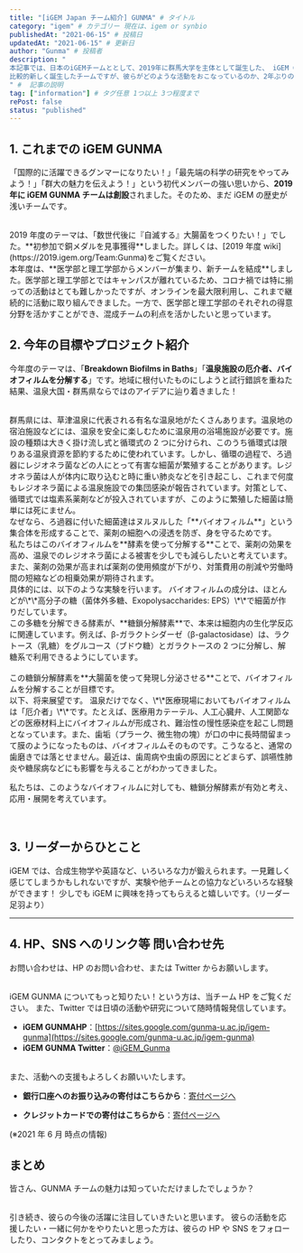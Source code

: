 ```yaml
---
title: "[iGEM Japan チーム紹介] GUNMA" # タイトル
category: "igem" # カテゴリー 現在は、igem or synbio
publishedAt: "2021-06-15" # 投稿日
updatedAt: "2021-06-15" # 更新日
author: "Gunma" # 投稿者
description: "
本記事では、日本のiGEMチームととして、2019年に群馬大学を主体として誕生した、 iGEM GUNMAチームについて紹介していきます。
比較的新しく誕生したチームですが、彼らがどのような活動をおこなっているのか、2年ぶりの参加となるiGEM 2021にはどのようなテーマで挑むのかなどについて、紹介していきます。
" #  記事の説明
tag: ["information"] # タグ任意 1つ以上 3つ程度まで
rePost: false
status: "published"
---
```


## 1\. これまでの iGEM GUNMA

「国際的に活躍できるグンマーになりたい！」「最先端の科学の研究をやってみよう！」「群大の魅力を伝えよう！」という初代メンバーの強い思いから、**2019 年に iGEM GUNMA チームは創設**されました。そのため、まだ iGEM の歴史が浅いチームです。

<br />
2019 年度のテーマは、「数世代後に『自滅する』大腸菌をつくりたい！」でした。**初参加で銅メダルを見事獲得**しました。詳しくは、[2019
年度 wiki](https://2019.igem.org/Team:Gunma)をご覧ください。

<br />
本年度は、**医学部と理工学部からメンバーが集まり、新チームを結成**しました。医学部と理工学部とではキャンパスが離れているため、コロナ禍では特に揃っての活動はとても難しかったですが、オンラインを最大限利用し、これまで継続的に活動に取り組んできました。一方で、医学部と理工学部のそれぞれの得意分野を活かすことができ、混成チームの利点を活かしたいと思っています。

## 2\. 今年の目標やプロジェクト紹介

今年度のテーマは、「**Breakdown Biofilms in Baths**」「**温泉施設の厄介者、バイオフィルムを分解する**」です。地域に根付いたものにしようと試行錯誤を重ねた結果、温泉大国・群馬県ならではのアイデアに辿り着きました！

<br />
群馬県には、草津温泉に代表される有名な温泉地がたくさんあります。温泉地の宿泊施設などには、温泉を安全に楽しむために温泉用の浴場施設が必要です。施設の種類は大きく掛け流し式と循環式の
2 つに分けられ、このうち循環式は限りある温泉資源を節約するために使われています。しかし、循環の過程で、ろ過器にレジオネラ菌などの人にとって有害な細菌が繁殖することがあります。レジオネラ菌は人が体内に取り込むと時に重い肺炎などを引き起こし、これまで何度もレジオネラ菌による温泉施設での集団感染が報告されています。対策として、循環式では塩素系薬剤などが投入されていますが、このように繁殖した細菌は簡単には死にません。

<br />
なぜなら、ろ過器に付いた細菌達はヌルヌルした「**バイオフィルム**」という集合体を形成することで、薬剤の細胞への浸透を防ぎ、身を守るためです。

<br />
私たちはこのバイオフィルムを**酵素を使って分解する**ことで、薬剤の効果を高め、温泉でのレジオネラ菌による被害を少しでも減らしたいと考えています。また、薬剤の効果が高まれば薬剤の使用頻度が下がり、対策費用の削減や労働時間の短縮などの相乗効果が期待されます。

<br />
具体的には、以下のような実験を行います。 バイオフィルムの成分は、ほとんどが\*\*高分子の糖（菌体外多糖、Exopolysaccharides:
EPS）\*\*で細菌が作りだしています。

<br />
この多糖を分解できる酵素が、**糖鎖分解酵素**で、本来は細胞内の生化学反応に関連しています。例えば、β-ガラクトシダーゼ（β-galactosidase）は、ラクトース（乳糖）をグルコース（ブドウ糖）とガラクトースの
2 つに分解し、解糖系で利用できるようにしています。

<br />
<br />
この糖鎖分解酵素を**大腸菌を使って発現し分泌させる**ことで、バイオフィルムを分解することが目標です。

<br />
以下、将来展望です。 温泉だけでなく、\*\*医療現場においてもバイオフィルムは「厄介者」\*\*です。たとえば、医療用カテーテル、人工心臓弁、人工関節などの医療材料上にバイオフィルムが形成され、難治性の慢性感染症を起こし問題となっています。また、歯垢（プラーク、微生物の塊）が口の中に長時間留まって膜のようになったものは、バイオフィルムそのものです。こうなると、通常の歯磨きでは落とせません。最近は、歯周病や虫歯の原因にとどまらず、誤嚥性肺炎や糖尿病などにも影響を与えることがわかってきました。

<br />

私たちは、このようなバイオフィルムに対しても、糖鎖分解酵素が有効と考え、応用・展開を考えています。

<br />

<MediaCard
  mediaType="image"
  src="https://yomogy.com/blog/gunma/images/igem-gunma-2021-fig1.png"
  alt="Fig.1 - Breakdown Biofilms in Baths 概要"
  caption="Fig.1 - Breakdown Biofilms in Baths 概要"
/>

## 3\. リーダーからひとこと

iGEM では、合成生物学や英語など、いろいろな力が鍛えられます。一見難しく感じてしまうかもしれないですが、実験や他チームとの協力などいろいろな経験ができます！
少しでも iGEM に興味を持ってもらえると嬉しいです。（リーダー 足羽より）

---

## 4\. HP、SNS へのリンク等 問い合わせ先

お問い合わせは、HP のお問い合わせ、または Twitter からお願いします。

<br />
iGEM GUNMA についてもっと知りたい！という方は、当チーム HP をご覧ください。 また、Twitter
では日頃の活動や研究について随時情報発信しています。

<br />

- **iGEM GUNMAHP**：[https://sites.google.com/gunma-u.ac.jp/igem-gunma](https://sites.google.com/gunma-u.ac.jp/igem-gunma)
- **iGEM GUNMA Twitter**：[@iGEM_Gunma](https://twitter.com/iGEM_Gunma)

<br />
また、活動への支援もよろしくお願いいたします。

<br />

- **銀行口座へのお振り込みの寄付はこちらから**：[寄付ページへ](https://sites.google.com/gunma-u.ac.jp/igem-gunma/%E6%94%AF%E6%8F%B4%E6%83%85%E5%A0%B1)

- **クレジットカードでの寄付はこちらから**：[寄付ページへ](https://congrant.com/project/igemgunma2021/2619)

(※2021 年 6 月 時点の情報)

## まとめ

皆さん、GUNMA チームの魅力は知っていただけましたでしょうか？

<br />
引き続き、彼らの今後の活躍に注目していきたいと思います。 彼らの活動を応援したい・一緒に何かをやりたいと思った方は、彼らの
HP や SNS をフォローしたり、コンタクトをとってみましょう。

